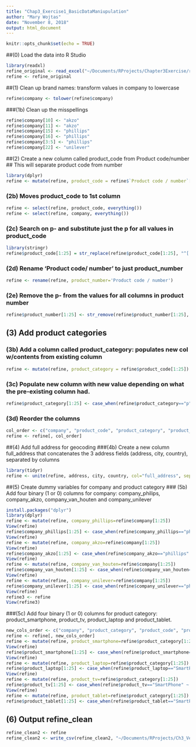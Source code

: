 ```yaml
---
title: "Chap3_Exercise1_BasicDataManiupulation"
author: "Mary Wojtas"
date: "November 8, 2018"
output: html_document
---
```


```r
knitr::opts_chunk$set(echo = TRUE)
```
##(0) Load the data into R Studio
```r
library(readxl)
refine_original <- read_excel("~/Documents/RProjects/Chapter3Exercise/refine_original.xlsx")
refine <- refine_original
```

##(1) Clean up brand names: transform values in company to lowercase
```r
refine$company <- tolower(refine$company)
```

###(1b) Clean up the misspellings
```r
refine$company[10] <- "akzo"
refine$company[11] <- "akzo"
refine$company[15] <- "phillips"
refine$company[16] <- "phillips"
refine$company[3:5] <- "phillips"
refine$company[22] <- "unilever"
```
##(2) Create a new column called product_code from Product code/number
## This will separate product code from number
```r
library(dplyr)
refine <- mutate(refine, product_code = refine$`Product code / number`[1:25])
```

### (2b) Moves product_code to 1st column
```r
refine <- select(refine, product_code, everything())
refine <- select(refine, company, everything())
```

### (2c) Search on p- and substitute just the p for all values in product_code
```r
library(stringr)
refine$product_code[1:25] = str_replace(refine$product_code[1:25], "^[:alpha:][:punct:]", str_sub(refine$product_code[1:25], end =1))
```

### (2d) Rename 'Product code/ number' to just product_number
```r
refine <- rename(refine, product_number='Product code / number')
```

### (2e) Remove the p- from the values for all columns in product number
```r
refine$product_number[1:25] <- str_remove(refine$product_number[1:25], "^[:alpha:][:punct:]")
```

## (3) Add product categories
### (3b) Add a column called product_category: populates new col w/contents from existing column
```r
refine <- mutate(refine, product_category = refine$product_code[1:25])
```
### (3c) Populate new column with new value depending on what the pre-existing column had.
```r
refine$product_category[1:25] <- case_when(refine$product_category=="p" ~ "SmartPhone", refine$product_category=="x" ~ "Laptop", refine$product_category=="v" ~ "TV", refine$product_category=="q" ~ "Tablet")
```
### (3d) Reorder the columns
```r
col_order <- c("company", "product_code", "product_category", "product_number", "address", "city", "country", "name")
refine <- refine[, col_order]
```

##(4) Add full address for geocoding
###(4b) Create a new column full_address that concatenates the 3 address fields (address, city, country), separated by columns
```r
library(tidyr)
refine <- unite(refine, address, city, country, col="full_address", sep=",")
```

##(5) Create dummy variables for company and product category
### (5b) Add four binary (1 or 0) columns for company: company_philips, company_akzo, company_van_houten and company_unilever
```r
install.packages("dplyr")
library(dplyr)
refine <- mutate(refine, company_phillips=refine$company[1:25])
View(refine)
refine$company_phillips[1:25] <- case_when(refine$company_phillips=="phillips" ~ 1, refine$company_phillips=="akzo" ~ 0, refine$company_phillips=="van houten" ~ 0, refine$company_phillips=="unilever" ~ 0)
View(refine)
refine <- mutate(refine, company_akzo=refine$company[1:25])
View(refine)
refine$company_akzo[1:25] <- case_when(refine$company_akzo=="phillips" ~ 0, refine$company_akzo=="akzo" ~ 1, refine$company_akzo=="van houten" ~ 0, refine$company_akzo=="unilever" ~ 0)
View(refine)
refine <- mutate(refine, company_van_houten=refine$company[1:25])
refine$company_van_houten[1:25] <- case_when(refine$company_van_houten=="phillips" ~ 0, refine$company_van_houten=="akzo" ~ 0, refine$company_van_houten=="van houten" ~ 1, refine$company_van_houten=="unilever" ~ 0)
View(refine)
refine <- mutate(refine, company_unilever=refine$company[1:25])
refine$company_unilever[1:25] <- case_when(refine$company_unilever=="phillips" ~ 0, refine$company_unilever=="akzo" ~ 0, refine$company_unilever=="van houten" ~ 0, refine$company_unilever=="unilever" ~ 1)
View(refine)
refine3 <- refine
View(refine3)
```
###(5c) Add four binary (1 or 0) columns for product category: product_smartphone, product_tv, product_laptop and product_tablet.
```r
new_cols_order <- c("company", "product_category", "product_code", "product_number", "product_smartphone","product_tv", "product_laptop", "product_tablet", "full_address", "name", "company_phillips", "company_akzo","company_van_houten","company_unilever")
refine <- refine[, new_cols_order]
refine <- mutate(refine, product_smartphone=refine$product_category[1:25])
View(refine)
refine$product_smartphone[1:25] <- case_when(refine$product_smartphone=="SmartPhone" ~ 1, refine$product_smartphone=="Laptop" ~ 0, refine$product_smartphone=="TV" ~ 0, refine$product_smartphone=="Tablet" ~ 0)
View(refine)
refine <- mutate(refine, product_laptop=refine$product_category[1:25])
refine$product_laptop[1:25] <- case_when(refine$product_laptop=="SmartPhone" ~ 0, refine$product_laptop=="Laptop" ~ 1, refine$product_laptop=="TV" ~ 0, refine$product_laptop=="Tablet" ~ 0)
View(refine)
refine <- mutate(refine, product_tv=refine$product_category[1:25])
refine$product_tv[1:25] <- case_when(refine$product_tv=="SmartPhone" ~ 0, refine$product_tv=="Laptop" ~ 0, refine$product_tv=="TV" ~ 1, refine$product_tv=="Tablet" ~ 0)
View(refine)
refine <- mutate(refine, product_tablet=refine$product_category[1:25])
refine$product_tablet[1:25] <- case_when(refine$product_tablet=="SmartPhone" ~ 0, refine$product_tablet=="Laptop" ~ 0, refine$product_tablet=="TV" ~ 0, refine$product_tablet=="Tablet" ~ 1)
```
## (6) Output refine_clean
```r
refine_clean2 <- refine
refine_clean2 <- write_csv(refine_clean2, "~/Documents/RProjects/Ch3_Ver2/refine_clean2.csv")
```








